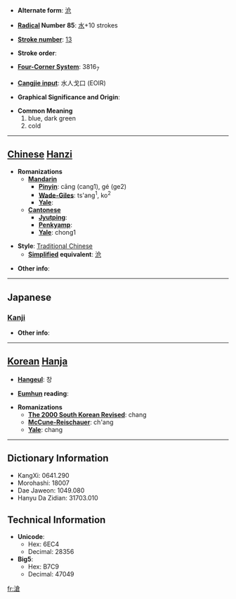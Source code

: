 * '''Alternate form''': [[沧]]

* '''[[Wiktionary:Chinese radical index| Radical]] Number 85''': [[Wiktionary:Chinese radical index 水|水]]+10 strokes

* '''[[Wiktionary:Chinese total strokes index|Stroke number]]''': [[Wiktionary:Chinese total strokes index 13|13]]

* '''Stroke order''': 

* '''[[Wiktionary:Chinese four corner index|Four-Corner System]]''': 3816<sub>7</sub>

* '''[[Wiktionary:Chinese Cangjie index|Cangjie input]]''': 水人戈口 (EOIR)

* '''Graphical Significance and Origin''': 

* '''Common Meaning'''
*#blue, dark green
*# cold


----

== [[Chinese]] [[Hanzi]] ==

* '''Romanizations'''
** '''[[Mandarin]]'''
*** '''[[Pinyin]]''': cāng (cang1), gé (ge2)
*** '''[[Wade-Giles]]''': ts'ang<sup>1</sup>, ko<sup>2</sup>
*** '''[[Yale]]''': 
** '''[[Cantonese]]'''
*** '''[[Jyutping]]''':
*** '''[[Penkyamp]]''': 
*** '''[[Yale]]''': chong1

* '''Style''': [[Traditional Chinese]] 
** '''[[Simplified Chinese|Simplified]] equivalent''': [[沧]]

* '''Other info''': 

----

==Japanese==
===[[Kanji]]===
{{kanji|on readings=[[そう]] (sō)
|kun readings=[[さむい]] (samui)
}}

* '''Other info''':  

----

== [[Korean]] [[Hanja]] ==

* '''[[Hangeul]]''': 창

* '''[[Eumhun]] reading''': 

* '''Romanizations'''
** '''[[The 2000 South Korean Revised Romanization|The 2000 South Korean Revised]]''': chang
** '''[[McCune-Reischauer]]''': ch'ang
** '''[[Yale]]''': chang

----

== Dictionary Information ==

* KangXi: 0641.290
* Morohashi: 18007
* Dae Jaweon: 1049.080
* Hanyu Da Zidian: 31703.010

== Technical Information ==

* '''Unicode''':
** Hex: 6EC4
** Decimal: 28356
* '''Big5''':
** Hex: B7C9
** Decimal: 47049

[[fr:滄]]